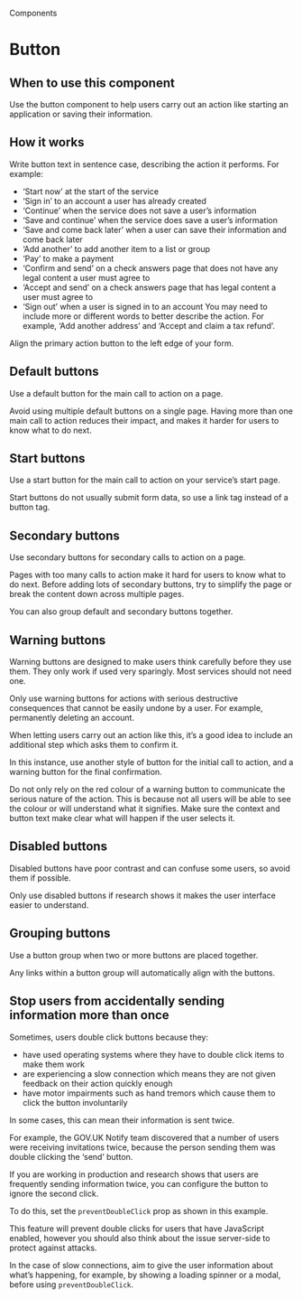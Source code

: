 
<Meta title="Components/Button" />

<Hint>Components</Hint>

# Button

<Canvas>
  <Story of={ButtonStories.primary} />
</Canvas>

## When to use this component

Use the button component to help users carry out an action like starting an application or saving their information.

## How it works

Write button text in sentence case, describing the action it performs. For example:

- ‘Start now’ at the start of the service
- ‘Sign in’ to an account a user has already created
- ‘Continue’ when the service does not save a user’s information
- ‘Save and continue’ when the service does save a user’s information
- ‘Save and come back later’ when a user can save their information and come back later
- ‘Add another’ to add another item to a list or group
- ‘Pay’ to make a payment
- ‘Confirm and send’ on a check answers page that does not have any legal content a user must agree to
- ‘Accept and send’ on a check answers page that has legal content a user must agree to
- ‘Sign out’ when a user is signed in to an account
You may need to include more or different words to better describe the action. For example, ‘Add another address’ and ‘Accept and claim a tax refund’.

Align the primary action button to the left edge of your form.

## Default buttons

Use a default button for the main call to action on a page.

Avoid using multiple default buttons on a single page. Having more than one main call to action reduces their impact, and makes it harder for users to know what to do next.

<Canvas>
  <Story of={ButtonStories.primary} />
</Canvas>

## Start buttons

Use a start button for the main call to action on your service’s start page.

Start buttons do not usually submit form data, so use a link tag instead of a button tag.

<Canvas>
  <Story of={ButtonStories.start} />
</Canvas>

## Secondary buttons

Use secondary buttons for secondary calls to action on a page.

Pages with too many calls to action make it hard for users to know what to do next. Before adding lots of secondary buttons, try to simplify the page or break the content down across multiple pages.

<Canvas>
  <Story of={ButtonStories.secondary} />
</Canvas>

You can also group default and secondary buttons together.

## Warning buttons

Warning buttons are designed to make users think carefully before they use them. They only work if used very sparingly. Most services should not need one.

<Canvas>
  <Story of={ButtonStories.warning} />
</Canvas>

Only use warning buttons for actions with serious destructive consequences that cannot be easily undone by a user. For example, permanently deleting an account.

When letting users carry out an action like this, it’s a good idea to include an additional step which asks them to confirm it.

In this instance, use another style of button for the initial call to action, and a warning button for the final confirmation.

Do not only rely on the red colour of a warning button to communicate the serious nature of the action. This is because not all users will be able to see the colour or will understand what it signifies. Make sure the context and button text make clear what will happen if the user selects it.

## Disabled buttons

Disabled buttons have poor contrast and can confuse some users, so avoid them if possible.

Only use disabled buttons if research shows it makes the user interface easier to understand.

<Canvas>
  <Story of={ButtonStories.disabled} />
</Canvas>

## Grouping buttons

Use a button group when two or more buttons are placed together.

<Canvas>
  <Story of={ButtonStories.group} />
</Canvas>

Any links within a button group will automatically align with the buttons.

<Canvas>
  <Story of={ButtonStories.groupWithLink} />
</Canvas>

## Stop users from accidentally sending information more than once

Sometimes, users double click buttons because they:

- have used operating systems where they have to double click items to make them work
- are experiencing a slow connection which means they are not given feedback on their action quickly enough
- have motor impairments such as hand tremors which cause them to click the button involuntarily

In some cases, this can mean their information is sent twice.

For example, the GOV.UK Notify team discovered that a number of users were receiving invitations twice, because the person sending them was double clicking the ‘send’ button.

If you are working in production and research shows that users are frequently sending information twice, you can configure the button to ignore the second click.

To do this, set the `preventDoubleClick` prop as shown in this example.

<Canvas>
  <Story of={ButtonStories.preventDoubleClick} />
</Canvas>

This feature will prevent double clicks for users that have JavaScript enabled, however you should also think about the issue server-side to protect against attacks.

In the case of slow connections, aim to give the user information about what’s happening, for example, by showing a loading spinner or a modal, before using `preventDoubleClick`.

